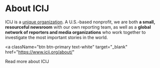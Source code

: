 
<Meta title="About ICIJ" />

# About ICIJ

ICIJ is a [unique organization](https://www.icij.org/about/icijs-story/).
A U.S.-based nonprofit, we are both **a small, resourceful newsroom** with our
own reporting team, as well as a **global network of reporters and media
organizations** who work together to investigate the most important stories in the world.

<a
  className="btn btn-primary text-white"
  target="_blank"
  href="https://www.icij.org/about/"
>
  Read more about ICIJ
</a>
